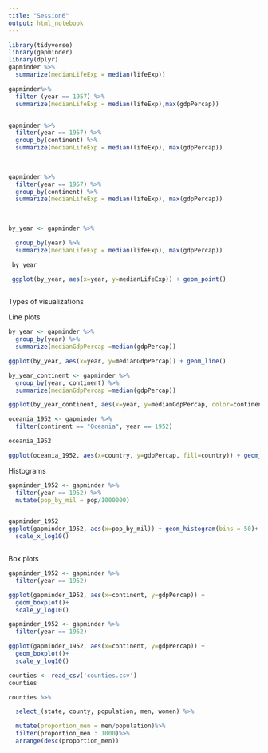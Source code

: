 ---
title: "Session6"
output: html_notebook
---



```{r}
library(tidyverse)
library(gapminder)
library(dplyr)
gapminder %>%
  summarize(medianLifeExp = median(lifeExp))

gapminder%>%
  filter (year == 1957) %>%
  summarize(medianLifeExp = median(lifeExp),max(gdpPercap))



```

```{r}
gapminder %>%
  filter(year == 1957) %>%
  group_by(continent) %>%
  summarize(medianLifeExp = median(lifeExp), max(gdpPercap))
  
  
```


```{r}
gapminder %>%
  filter(year == 1957) %>%
  group_by(continent) %>%
  summarize(medianLifeExp = median(lifeExp), max(gdpPercap))
  
  
```



```{r}
by_year <- gapminder %>%

  group_by(year) %>%
  summarize(medianLifeExp = median(lifeExp), max(gdpPercap))

 by_year

 ggplot(by_year, aes(x=year, y=medianLifeExp)) + geom_point()
  
```

Types of visualizations

Line plots

```{r}
by_year <- gapminder %>%
  group_by(year) %>%
  summarize(medianGdpPercap =median(gdpPercap))

ggplot(by_year, aes(x=year, y=medianGdpPercap)) + geom_line()

```

```{r}
by_year_continent <- gapminder %>%
  group_by(year, continent) %>%
  summarize(medianGdpPercap =median(gdpPercap))

ggplot(by_year_continent, aes(x=year, y=medianGdpPercap, color=continent)) + geom_line()

```


```{r}
oceania_1952 <- gapminder %>%
  filter(continent == "Oceania", year == 1952)

oceania_1952

ggplot(oceania_1952, aes(x=country, y=gdpPercap, fill=country)) + geom_col()

```

Histograms

```{r}
gapminder_1952 <- gapminder %>%
  filter(year == 1952) %>%
  mutate(pop_by_mil = pop/1000000)


gapminder_1952
ggplot(gapminder_1952, aes(x=pop_by_mil)) + geom_histogram(bins = 50)+
  scale_x_log10()



```

Box plots

```{r}
gapminder_1952 <- gapminder %>%
  filter(year == 1952)

ggplot(gapminder_1952, aes(x=continent, y=gdpPercap)) + 
  geom_boxplot()+
  scale_y_log10()

```


```{r}
gapminder_1952 <- gapminder %>%
  filter(year == 1952)

ggplot(gapminder_1952, aes(x=continent, y=gdpPercap)) + 
  geom_boxplot()+
  scale_y_log10()

```

```{r}

counties <- read_csv('counties.csv')
counties


```

```{r}
counties %>%

  select_(state, county, population, men, women) %>%

  mutate(proportion_men = men/population)%>%
  filter(proportion_men : 1000)%>%
  arrange(desc(proportion_men))
  

  
```


